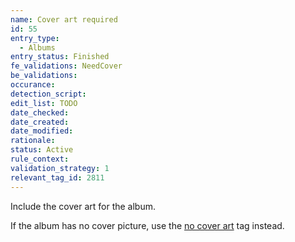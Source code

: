 ```yaml
---
name: Cover art required
id: 55
entry_type:
  - Albums
entry_status: Finished
fe_validations: NeedCover
be_validations:
occurance:
detection_script:
edit_list: TODO
date_checked:
date_created:
date_modified:
rationale:
status: Active
rule_context:
validation_strategy: 1
relevant_tag_id: 2811
---
```

Include the cover art for the album.

If the album has no cover picture, use the [no cover art](https://vocadb.net/T/2811) tag instead.